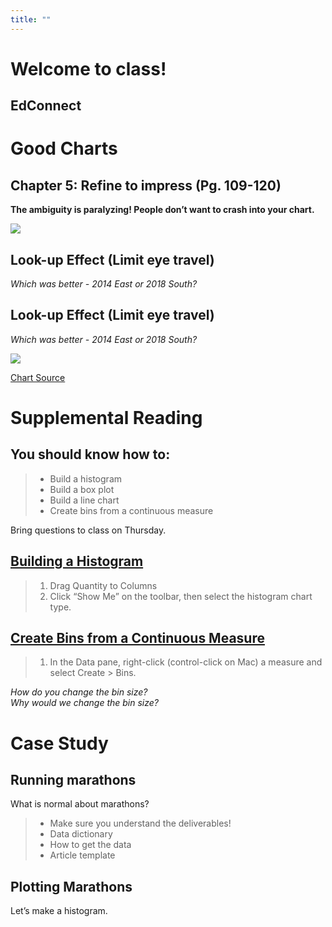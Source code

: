 ```yaml
---
title: ""
---
```


# Welcome to class!  {data-background=#e8c35d}

## EdConnect

# Good Charts {data-background=#e8c35d}

## Chapter 5: Refine to impress (Pg. 109-120)

**The ambiguity is paralyzing! People don't want to crash into your chart.**

![](images/gc/Ch5_street_sign_paralyzing.png)

<!----

## The traffic metaphor of visualization

<div class="container">

<div class="col">

![](images/gc/Ch5_street_sign_paralyzing.png)

</div>

<div class="col">

<p style="font-size:2vw;text-align:left">
With bad charts, instead of using the chart to guide the meeting, each member has to assign meaning themselves. The team members must slow down purposeful thinking and shift the focus of the meeting to understanding the chart instead of insight and decision making. Everyone gets distracted trying to figure the chart out as quickly as possible. The stress rises as understanding fades. A thought accident is grinding insight to a halt. Some participants are shifting attention to their phones or screens to avoid the collision. We are reading the chart instead of using it to get where the meeting is intended to go! 
</p>

</div>

</div>

---->

## Look-up Effect (Limit eye travel)

*Which was better - 2014 East or 2018 South?*

## Look-up Effect (Limit eye travel)

*Which was better - 2014 East or 2018 South?*

![](images/other/look_up_legends.png)
   
[Chart Source](https://www.wallstreetmojo.com/legends-in-excel-chart/)

# Supplemental Reading {data-background=#e8c35d}

## You should know how to:

>- Build a histogram
>- Build a box plot
>- Build a line chart
>- Create bins from a continuous measure

Bring questions to class on Thursday.

## [Building a Histogram](https://help.tableau.com/current/pro/desktop/en-us/buildexamples_histogram.htm)

> 1. Drag Quantity to Columns
> 2. Click "Show Me" on the toolbar, then select the histogram chart type.

## [Create Bins from a Continuous Measure](https://help.tableau.com/current/pro/desktop/en-us/calculations_bins.htm)

> 1. In the Data pane, right-click (control-click on Mac) a measure and select Create > Bins.   
   
*How do you change the bin size?*   
*Why would we change the bin size?*

# Case Study {data-background=#e8c35d}

## Running marathons

What is normal about marathons?

>- Make sure you understand the deliverables!
>- Data dictionary
>- How to get the data
>- Article template

## Plotting Marathons

Let's make a histogram.
